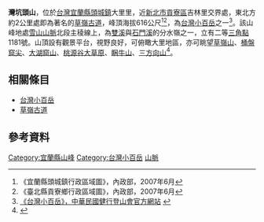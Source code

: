 {{Infobox Mountain
| 名稱        = 灣坑頭山
| 照片        = 灣坑頭山2.jpg
| 照片說明    = 灣坑頭山山頂
| 海拔        = {{convert|616|m|ft|0}}
| 位置        = {{ROC-TW}}[[宜蘭縣|宜蘭縣]]
| 山脈        = [[雪山山脈|雪山山脈]]
| 相對高度    =
| 座標        = 
| 地形圖      = 
| 類別        = 
| 年齡        = 
| 最近噴發    = 
| 首次登頂    =
| 最容易的攀登路線 =
| pushpin_map = Taiwan
| pushpin_map_caption = 
| latd= 24 |latm= 58 |lats= 29 |latNS=N
| longd=121 |longm= 54 |longs= 37 |longEW=E
}}
'''灣坑頭山'''，位於[[台灣|台灣]][[宜蘭縣|宜蘭縣]][[頭城鎮|頭城鎮]]大里里，近[[新北市|新北市]][[貢寮區|貢寮區]]吉林里交界處，東北方約2公里處即為著名的[[草嶺古道|草嶺古道]]，峰頂海拔616公尺<ref>《宜蘭縣頭城鎮行政區域圖》，內政部，2007年6月</ref><ref>《臺北縣貢寮鄉行政區域圖》，內政部，2007年6月</ref>，為[[台灣小百岳|台灣小百岳]]之一<ref>
[http://alpineclub.machinerytoday.com/tier/front/bin/ptlist.phtml?Category=100106550 《台灣小百岳》，中華民國健行登山會官方網站] {{webarchive|url=https://web.archive.org/web/20120418133914/http://alpineclub.machinerytoday.com/tier/front/bin/ptlist.phtml?Category=100106550 |date=2012-04-18 }}</ref>。該山峰地處[[雪山山脈|雪山山脈]]北段主稜線上，為[[雙溪_(新北市)|雙溪]]與[[石門溪|石門溪]]的分水嶺之一，立有二等[[三角點|三角點]]1181號。山頂設有觀景平台，視野良好，可俯瞰大里地區，亦可眺望[[草嶺山|草嶺山]]、[[桶盤窟尖|桶盤窟尖]]、[[大湖窟山|大湖窟山]]、[[桃源谷大草原|桃源谷大草原]]、[[睏牛山|睏牛山]]、[[三方向山|三方向山]]<ref>{{Cite web |url=http://www.yougoipay.com/kenny/w549/index.htm |title=《獨步山林間549：小百岳091灣坑頭山》，獨步山林間網站 |access-date=2012-03-23 |archive-url=https://web.archive.org/web/20120706124907/http://www.yougoipay.com/kenny/w549/index.htm |archive-date=2012-07-06 |dead-url=yes }}</ref>。

==相關條目==
*[[台灣小百岳|台灣小百岳]]
*[[草嶺古道|草嶺古道]]

==參考資料==
<div class="references-small">
<references />
</div>

[[Category:宜蘭縣山峰|Category:宜蘭縣山峰]]
[[Category:台灣小百岳|Category:台灣小百岳]]
[[Category:頭城鎮地理|山脈]]